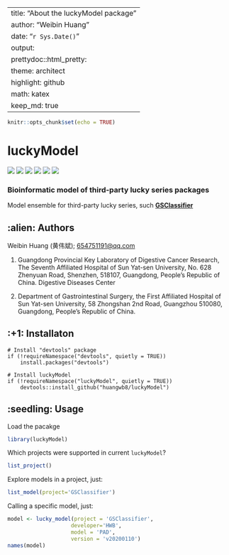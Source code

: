 
---
title: "About the luckyModel package"
author: "Weibin Huang"
date: "`r Sys.Date()`"
output:
  prettydoc::html_pretty:
    theme: architect
    highlight: github
    math: katex
    keep_md: true
---

```r
knitr::opts_chunk$set(echo = TRUE)
```

# luckyModel

<p align="left">
<a href=""><img src="https://img.shields.io/github/r-package/v/huangwb8/luckyModel"></a>
<a href="https://github.com/huangwb8/luckyModel/blob/master/license.txt"><img src="https://img.shields.io/badge/license-MIT-green"></a>
<a href=""><img src="https://img.shields.io/badge/platform-windows%20%7C%20linux-lightgrey"></a>
<a href=""><img src="https://img.shields.io/github/commit-activity/m/huangwb8/luckyModel"></a>
<a href=""><img src="https://img.shields.io/github/stars/huangwb8/luckyModel?style=social"></a>
<a href="https://github.com/huangwb8/luckyModel/issues"><img src="https://img.shields.io/github/issues-raw/huangwb8/luckyModel"></a>
</p>

###  Bioinformatic model of third-party lucky series packages

Model ensemble for third-party lucky series, such [**GSClassifier**](https://github.com/huangwb8/GSClassifier)

## :alien: Authors

Weibin Huang (黄伟斌);  <654751191@qq.com>

1. Guangdong Provincial Key Laboratory of Digestive Cancer Research, The Seventh Affiliated Hospital of Sun Yat-sen University, No. 628 Zhenyuan Road, Shenzhen, 518107, Guangdong, People’s Republic of China. Digestive Diseases Center

2. Department of Gastrointestinal Surgery, the First Affiliated Hospital of Sun Yat-sen University, 58 Zhongshan 2nd Road, Guangzhou 510080, Guangdong, People’s Republic of China.

## :+1: Installaton

```
# Install "devtools" package
if (!requireNamespace("devtools", quietly = TRUE))
    install.packages("devtools")
    
# Install luckyModel
if (!requireNamespace("luckyModel", quietly = TRUE))
    devtools::install_github("huangwb8/luckyModel")
```

## :seedling: Usage

Load the pacakge
```r
library(luckyModel)

```


Which projects were supported in current `luckyModel`?

```r
list_project()
```

Explore models in a project, just:

```R
list_model(project='GSClassifier')
```

Calling a specific model, just:

```r
model <- lucky_model(project = 'GSClassifier',
                    developer='HWB',
                    model = 'PAD',
                    version = 'v20200110')
names(model)
```


